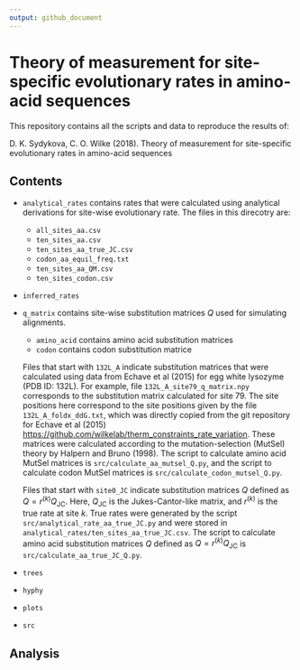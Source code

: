 ```yaml
---
output: github_document
---
```


# Theory of measurement for site-specific evolutionary rates in amino-acid sequences

This repository contains all the scripts and data to reproduce the results of:

D. K. Sydykova, C. O. Wilke (2018). Theory of measurement for site-specific evolutionary rates in amino-acid sequences

## Contents

* `analytical_rates` contains rates that were calculated using analytical derivations for site-wise evolutionary rate. The files in this direcotry are:
    * `all_sites_aa.csv` 
    * `ten_sites_aa.csv`
    * `ten_sites_aa_true_JC.csv`
    * `codon_aa_equil_freq.txt`
    * `ten_sites_aa_QM.csv`
    * `ten_sites_codon.csv`
* `inferred_rates`
* `q_matrix` contains site-wise substitution matrices $Q$ used for simulating alignments. 
    * `amino_acid` contains amino acid substitution matrices
    * `codon` contains codon substitution matrice

     Files that start with `132L_A` indicate substitution matrices that were calculated using data from Echave et al (2015) for egg white lysozyme (PDB ID: 132L). For example, file `132L_A_site79_q_matrix.npy` corresponds to the substitution matrix calculated for site 79. The site positions here correspond to the site positions given by the file `132L_A_foldx_ddG.txt`, which was directly copied from the git repository for Echave et al (2015) [https://github.com/wilkelab/therm_constraints_rate_variation](https://github.com/wilkelab/therm_constraints_rate_variation/tree/master/ddG_calculations/foldX/foldx_ddG). These matrices were calculated according to the mutation-selection (MutSel) theory by Halpern and Bruno (1998). The script to calculate amino acid MutSel matrices is `src/calculate_aa_mutsel_Q.py`, and the script to calculate codon MutSel matrices is `src/calculate_codon_mutsel_Q.py`. 

     Files that start with `site0_JC` indicate substitution matrices $Q$ defined as $Q = r^{(k)}Q_\text{JC}$. Here, $Q_\text{JC}$ is the Jukes-Cantor-like matrix, and $r^{(k)}$ is the true rate at site $k$. True rates were generated by the script `src/analytical_rate_aa_true_JC.py` and were stored in `analytical_rates/ten_sites_aa_true_JC.csv`. The script to calculate amino acid substitution matrices $Q$ defined as $Q = r^{(k)}Q_\text{JC}$ is `src/calculate_aa_true_JC_Q.py`.

* `trees`
* `hyphy`
* `plots`
* `src`

## Analysis
